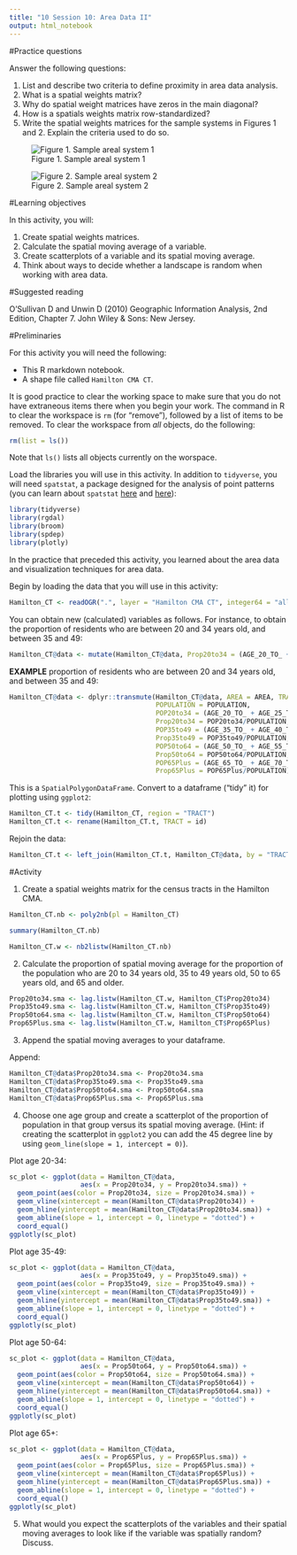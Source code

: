 ```yaml
---
title: "10 Session 10: Area Data II"
output: html_notebook
---
```


#Practice questions

Answer the following questions:

1. List and describe two criteria to define proximity in area data analysis.
2. What is a spatial weights matrix?
3. Why do spatial weight matrices have zeros in the main diagonal?
4. How is a spatials weights matrix row-standardized?
4. Write the spatial weights matrices for the sample systems in Figures 1 and 2. Explain the criteria used to do so.

![Figure 1. Sample areal system 1](Figure 1.jpg)

![Figure 2. Sample areal system 2](Figure 2.jpg)

#Learning objectives

In this activity, you will:

1. Create spatial weights matrices.
2. Calculate the spatial moving average of a variable.
2. Create scatterplots of a variable and its spatial moving average.
3. Think about ways to decide whether a landscape is random when working with area data.

#Suggested reading

O'Sullivan D and Unwin D (2010) Geographic Information Analysis, 2nd Edition, Chapter 7. John Wiley & Sons: New Jersey.

#Preliminaries

For this activity you will need the following:

* This R markdown notebook.
* A shape file called `Hamilton CMA CT`.

It is good practice to clear the working space to make sure that you do not have extraneous items there when you begin your work. The command in R to clear the workspace is `rm` (for "remove"), followed by a list of items to be removed. To clear the workspace from _all_ objects, do the following:
```r
rm(list = ls())
```

Note that `ls()` lists all objects currently on the worspace.

Load the libraries you will use in this activity. In addition to `tidyverse`, you will need `spatstat`, a package designed for the analysis of point patterns (you can learn about `spatstat` [here](https://cran.r-project.org/web/packages/spatstat/vignettes/getstart.pdf) and [here](http://spatstat.org/resources/spatstatJSSpaper.pdf)):
```r
library(tidyverse)
library(rgdal)
library(broom)
library(spdep)
library(plotly)
```

In the practice that preceded this activity, you learned about the area data and visualization techniques for area data.

Begin by loading the data that you will use in this activity:
```r
Hamilton_CT <- readOGR(".", layer = "Hamilton CMA CT", integer64 = "allow.loss")
```

You can obtain new (calculated) variables as follows. For instance, to obtain the proportion of residents who are between 20 and 34 years old, and between 35 and 49:
```r
Hamilton_CT@data <- mutate(Hamilton_CT@data, Prop20to34 = (AGE_20_TO_ + AGE_25_TO_ + AGE_30_TO_)/POPULATION, Prop35to49 = (AGE_35_TO_ + AGE_40_TO_ + AGE_45_TO_)/POPULATION)
```

**EXAMPLE**
proportion of residents who are between 20 and 34 years old, and between 35 and 49:
```r
Hamilton_CT@data <- dplyr::transmute(Hamilton_CT@data, AREA = AREA, TRACT = TRACT,
                                     POPULATION = POPULATION,
                                     POP20to34 = (AGE_20_TO_ + AGE_25_TO_ + AGE_30_TO_),
                                     Prop20to34 = POP20to34/POPULATION, 
                                     POP35to49 = (AGE_35_TO_ + AGE_40_TO_ + AGE_45_TO_),
                                     Prop35to49 = POP35to49/POPULATION, 
                                     POP50to64 = (AGE_50_TO_ + AGE_55_TO_ + AGE_60_TO_),
                                     Prop50to64 = POP50to64/POPULATION,
                                     POP65Plus = (AGE_65_TO_ + AGE_70_TO_ + AGE_75_TO_ + AGE_80_TO_ + AGE_85),
                                     Prop65Plus = POP65Plus/POPULATION)
```

This is a `SpatialPolygonDataFrame`. Convert to a dataframe ("tidy" it) for plotting using `ggplot2`:
```r
Hamilton_CT.t <- tidy(Hamilton_CT, region = "TRACT")
Hamilton_CT.t <- rename(Hamilton_CT.t, TRACT = id)
```

Rejoin the data:
```r
Hamilton_CT.t <- left_join(Hamilton_CT.t, Hamilton_CT@data, by = "TRACT")
```

#Activity

1. Create a spatial weights matrix for the census tracts in the Hamilton CMA.

```r
Hamilton_CT.nb <- poly2nb(pl = Hamilton_CT)
```

```r
summary(Hamilton_CT.nb)
```

```r
Hamilton_CT.w <- nb2listw(Hamilton_CT.nb)
```

2. Calculate the proportion of spatial moving average for the proportion of the population who are 20 to 34 years old, 35 to 49 years old, 50 to 65 years old, and 65 and older.

```r
Prop20to34.sma <- lag.listw(Hamilton_CT.w, Hamilton_CT$Prop20to34)
Prop35to49.sma <- lag.listw(Hamilton_CT.w, Hamilton_CT$Prop35to49)
Prop50to64.sma <- lag.listw(Hamilton_CT.w, Hamilton_CT$Prop50to64)
Prop65Plus.sma <- lag.listw(Hamilton_CT.w, Hamilton_CT$Prop65Plus)
```

3. Append the spatial moving averages to your dataframe.

Append:
```r
Hamilton_CT@data$Prop20to34.sma <- Prop20to34.sma
Hamilton_CT@data$Prop35to49.sma <- Prop35to49.sma
Hamilton_CT@data$Prop50to64.sma <- Prop50to64.sma
Hamilton_CT@data$Prop65Plus.sma <- Prop65Plus.sma
```

4. Choose one age group and create a scatterplot of the proportion of population in that group versus its spatial moving average. (Hint: if creating the scatterplot in `ggplot2` you can add the 45 degree line by using `geom_line(slope = 1, intercept = 0)`).

Plot age 20-34:
```r
sc_plot <- ggplot(data = Hamilton_CT@data, 
                  aes(x = Prop20to34, y = Prop20to34.sma)) +
  geom_point(aes(color = Prop20to34, size = Prop20to34.sma)) + 
  geom_vline(xintercept = mean(Hamilton_CT@data$Prop20to34)) +
  geom_hline(yintercept = mean(Hamilton_CT@data$Prop20to34.sma)) +
  geom_abline(slope = 1, intercept = 0, linetype = "dotted") +
  coord_equal()
ggplotly(sc_plot)
```

Plot age 35-49:
```r
sc_plot <- ggplot(data = Hamilton_CT@data, 
                  aes(x = Prop35to49, y = Prop35to49.sma)) +
  geom_point(aes(color = Prop35to49, size = Prop35to49.sma)) + 
  geom_vline(xintercept = mean(Hamilton_CT@data$Prop35to49)) +
  geom_hline(yintercept = mean(Hamilton_CT@data$Prop35to49.sma)) +
  geom_abline(slope = 1, intercept = 0, linetype = "dotted") +
  coord_equal()
ggplotly(sc_plot)
```

Plot age 50-64:
```r
sc_plot <- ggplot(data = Hamilton_CT@data, 
                  aes(x = Prop50to64, y = Prop50to64.sma)) +
  geom_point(aes(color = Prop50to64, size = Prop50to64.sma)) + 
  geom_vline(xintercept = mean(Hamilton_CT@data$Prop50to64)) +
  geom_hline(yintercept = mean(Hamilton_CT@data$Prop50to64.sma)) +
  geom_abline(slope = 1, intercept = 0, linetype = "dotted") +
  coord_equal()
ggplotly(sc_plot)
```

Plot age 65+:
```r
sc_plot <- ggplot(data = Hamilton_CT@data, 
                  aes(x = Prop65Plus, y = Prop65Plus.sma)) +
  geom_point(aes(color = Prop65Plus, size = Prop65Plus.sma)) + 
  geom_vline(xintercept = mean(Hamilton_CT@data$Prop65Plus)) +
  geom_hline(yintercept = mean(Hamilton_CT@data$Prop65Plus.sma)) +
  geom_abline(slope = 1, intercept = 0, linetype = "dotted") +
  coord_equal()
ggplotly(sc_plot)
```

5. What would you expect the scatterplots of the variables and their spatial moving averages to look like if the variable was spatially random? Discuss.